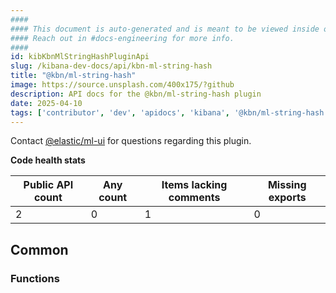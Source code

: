 ```yaml
---
####
#### This document is auto-generated and is meant to be viewed inside our experimental, new docs system.
#### Reach out in #docs-engineering for more info.
####
id: kibKbnMlStringHashPluginApi
slug: /kibana-dev-docs/api/kbn-ml-string-hash
title: "@kbn/ml-string-hash"
image: https://source.unsplash.com/400x175/?github
description: API docs for the @kbn/ml-string-hash plugin
date: 2025-04-10
tags: ['contributor', 'dev', 'apidocs', 'kibana', '@kbn/ml-string-hash']
---
```




Contact [@elastic/ml-ui](https://github.com/orgs/elastic/teams/ml-ui) for questions regarding this plugin.

**Code health stats**

| Public API count  | Any count | Items lacking comments | Missing exports |
|-------------------|-----------|------------------------|-----------------|
| 2 | 0 | 1 | 0 |

## Common

### Functions
<DocDefinitionList data={kbnMlStringHashObj.common.functions}/>

